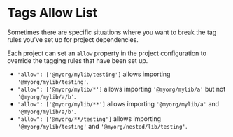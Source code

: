 # Tags Allow List

Sometimes there are specific situations where you want to break the tag rules you've set up for project dependencies.

Each project can set an `allow` property in the project configuration to override the tagging rules that have been set up.

- `"allow": ['@myorg/mylib/testing']` allows importing `'@myorg/mylib/testing'`.
- `"allow": ['@myorg/mylib/*']` allows importing `'@myorg/mylib/a'` but not `'@myorg/mylib/a/b'`.
- `"allow": ['@myorg/mylib/**']` allows importing `'@myorg/mylib/a'` and `'@myorg/mylib/a/b'`.
- `"allow": ['@myorg/**/testing']` allows importing `'@myorg/mylib/testing'` and `'@myorg/nested/lib/testing'`.
